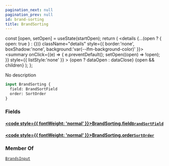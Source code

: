 ```yaml
---
pagination_next: null
pagination_prev: null
id: brand-sorting
title: BrandSorting
---
```









  const [open, setOpen] = useState(startOpen);
  return (
    <details {...(open ? { open: true } : {})} className="details" style={{ border:'none', boxShadow:'none', background:'var(--ifm-background-color)' }}>
      <summary
        onClick={(e) => {
          e.preventDefault();
          setOpen((open) => !open);
        }}
        style={{ listStyle:'none' }}
      >
      {open ? dataOpen : dataClose}
      </summary>
      {open && children}
    </details>
  );
};








No description


```graphql
input BrandSorting {
  field: BrandSortField
  order: SortOrder
}
```




### Fields

#### [<code style={{ fontWeight: 'normal' }}>BrandSorting.<b>field</b></code>](#)<Bullet />[`BrandSortField`](/types/enums/brand-sort-field) <Badge class="badge badge--secondary" text="enum"/> 
> 
> 
> 
> 

#### [<code style={{ fontWeight: 'normal' }}>BrandSorting.<b>order</b></code>](#)<Bullet />[`SortOrder`](/types/enums/sort-order) <Badge class="badge badge--secondary" text="enum"/> 
> 
> 
> 
> 





### Member Of

[`BrandsInput`](/types/inputs/brands-input)  <Badge class="badge badge--secondary" text="input"/>


